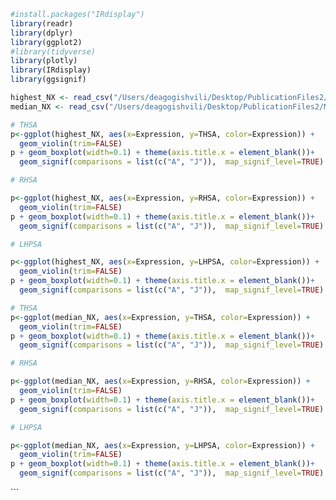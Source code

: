 ```r
#install.packages("IRdisplay")
library(readr)
library(dplyr)
library(ggplot2)
#library(tidyverse)
library(plotly)
library(IRdisplay)
library(ggsignif)
```


```r
highest_NX <- read_csv("/Users/deagogishvili/Desktop/PublicationFiles2/MATERIALS/NX_highest.csv")
median_NX <- read_csv("/Users/deagogishvili/Desktop/PublicationFiles2/MATERIALS/NX_highest.csv")
```

```r
# THSA 
p<-ggplot(highest_NX, aes(x=Expression, y=THSA, color=Expression)) +
  geom_violin(trim=FALSE)  
p + geom_boxplot(width=0.1) + theme(axis.title.x = element_blank())+
  geom_signif(comparisons = list(c("A", "J")),  map_signif_level=TRUE) + geom_boxplot(width=0.1) + theme(axis.title.x = element_blank())+ theme_grey(base_size = 14) + theme_grey(base_size = 14)+scale_color_brewer(palette="RdGy")

# RHSA

p<-ggplot(highest_NX, aes(x=Expression, y=RHSA, color=Expression)) +
  geom_violin(trim=FALSE)
p + geom_boxplot(width=0.1) + theme(axis.title.x = element_blank())+
  geom_signif(comparisons = list(c("A", "J")),  map_signif_level=TRUE) + geom_boxplot(width=0.1) + theme(axis.title.x = element_blank())+ theme_grey(base_size = 14)+scale_color_brewer(palette="RdGy")

# LHPSA

p<-ggplot(highest_NX, aes(x=Expression, y=LHPSA, color=Expression)) +
  geom_violin(trim=FALSE)
p + geom_boxplot(width=0.1) + theme(axis.title.x = element_blank())+
  geom_signif(comparisons = list(c("A", "J")),  map_signif_level=TRUE) + geom_boxplot(width=0.1) + theme(axis.title.x = element_blank())+ theme_grey(base_size = 14)+scale_color_brewer(palette="RdGy")
```



```r
# THSA 
p<-ggplot(median_NX, aes(x=Expression, y=THSA, color=Expression)) +
  geom_violin(trim=FALSE)  
p + geom_boxplot(width=0.1) + theme(axis.title.x = element_blank())+
  geom_signif(comparisons = list(c("A", "J")),  map_signif_level=TRUE) + geom_boxplot(width=0.1) + theme(axis.title.x = element_blank())+ theme_grey(base_size = 14) + theme_grey(base_size = 14)+scale_color_brewer(palette="RdGy")

# RHSA

p<-ggplot(median_NX, aes(x=Expression, y=RHSA, color=Expression)) +
  geom_violin(trim=FALSE)
p + geom_boxplot(width=0.1) + theme(axis.title.x = element_blank())+
  geom_signif(comparisons = list(c("A", "J")),  map_signif_level=TRUE) + geom_boxplot(width=0.1) + theme(axis.title.x = element_blank())+ theme_grey(base_size = 14)+scale_color_brewer(palette="RdGy")

# LHPSA

p<-ggplot(median_NX, aes(x=Expression, y=LHPSA, color=Expression)) +
  geom_violin(trim=FALSE)
p + geom_boxplot(width=0.1) + theme(axis.title.x = element_blank())+
  geom_signif(comparisons = list(c("A", "J")),  map_signif_level=TRUE) + geom_boxplot(width=0.1) + theme(axis.title.x = element_blank())+ theme_grey(base_size = 14)+scale_color_brewer(palette="RdGy")
```

```

